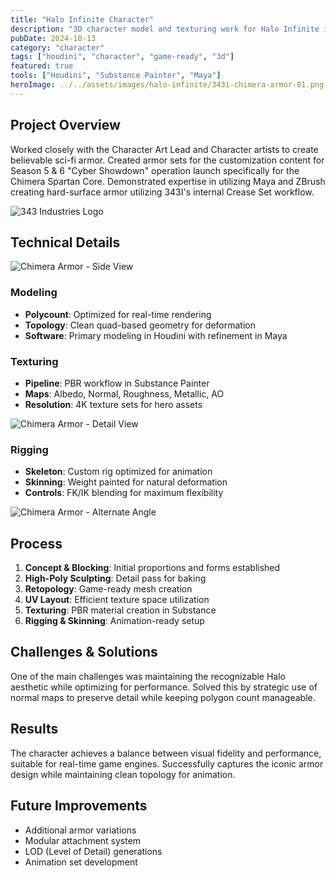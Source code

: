 ```yaml
---
title: "Halo Infinite Character"
description: "3D character model and texturing work for Halo Infinite inspired design"
pubDate: 2024-10-13
category: "character"
tags: ["houdini", "character", "game-ready", "3d"]
featured: true
tools: ["Houdini", "Substance Painter", "Maya"]
heroImage: ../../assets/images/halo-infinite/343i-chimera-armor-01.png
---
```



## Project Overview

Worked closely with the Character Art Lead and Character artists to create believable sci-fi armor. Created armor sets for the customization content for Season 5 & 6 "Cyber Showdown" operation launch specifically for the Chimera Spartan Core. 
Demonstrated expertise in utilizing Maya and ZBrush creating hard-surface armor utilizing 343I's internal Crease Set workflow.

<Image src={logo343} alt="343 Industries Logo" class="rounded-lg border border-gray-200 dark:border-gray-800 my-8" />

## Technical Details

<Image src={armor04} alt="Chimera Armor - Side View" class="rounded-lg border border-gray-200 dark:border-gray-800 my-8" />

### Modeling
- **Polycount**: Optimized for real-time rendering
- **Topology**: Clean quad-based geometry for deformation
- **Software**: Primary modeling in Houdini with refinement in Maya

### Texturing
- **Pipeline**: PBR workflow in Substance Painter
- **Maps**: Albedo, Normal, Roughness, Metallic, AO
- **Resolution**: 4K texture sets for hero assets

<Image src={armor02} alt="Chimera Armor - Detail View" class="rounded-lg border border-gray-200 dark:border-gray-800 my-8" />

### Rigging
- **Skeleton**: Custom rig optimized for animation
- **Skinning**: Weight painted for natural deformation
- **Controls**: FK/IK blending for maximum flexibility

<Image src={armor03} alt="Chimera Armor - Alternate Angle" class="rounded-lg border border-gray-200 dark:border-gray-800 my-8" />

## Process

1. **Concept & Blocking**: Initial proportions and forms established
2. **High-Poly Sculpting**: Detail pass for baking
3. **Retopology**: Game-ready mesh creation
4. **UV Layout**: Efficient texture space utilization
5. **Texturing**: PBR material creation in Substance
6. **Rigging & Skinning**: Animation-ready setup

## Challenges & Solutions

One of the main challenges was maintaining the recognizable Halo aesthetic while optimizing for performance. Solved this by strategic use of normal maps to preserve detail while keeping polygon count manageable.

## Results

The character achieves a balance between visual fidelity and performance, suitable for real-time game engines. Successfully captures the iconic armor design while maintaining clean topology for animation.

## Future Improvements

- Additional armor variations
- Modular attachment system
- LOD (Level of Detail) generations
- Animation set development
